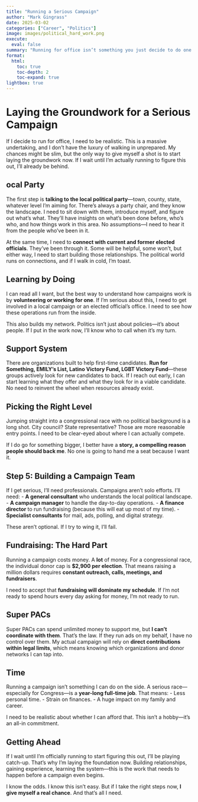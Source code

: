 ```yaml
---
title: "Running a Serious Campaign"
author: "Mark Gingrass"
date: 2025-03-02
categories: ["Career", "Politics"]
image: images/political_hard_work.png
execute:
  eval: false
summary: "Running for office isn’t something you just decide to do one day—it takes groundwork, connections, and a serious commitment. I’m laying out the steps I need to take now to give myself a real shot later. No fluff, just the hard truth about what it takes to run a serious campaign."
format:
  html:
    toc: true
    toc-depth: 2
    toc-expand: true
lightbox: true
---
```


# Laying the Groundwork for a Serious Campaign

If I decide to run for office, I need to be realistic. This is a massive undertaking, and I don’t have the luxury of walking in unprepared. My chances might be slim, but the only way to give myself a shot is to start laying the groundwork now. If I wait until I’m actually running to figure this out, I’ll already be behind.

## ocal Party

The first step is **talking to the local political party**—town, county, state, whatever level I’m aiming for. There’s always a party chair, and they know the landscape. I need to sit down with them, introduce myself, and figure out what’s what. They’ll have insights on what’s been done before, who’s who, and how things work in this area. No assumptions—I need to hear it from the people who’ve been in it.

At the same time, I need to **connect with current and former elected officials**. They’ve been through it. Some will be helpful, some won’t, but either way, I need to start building those relationships. The political world runs on connections, and if I walk in cold, I’m toast.

## Learning by Doing

I can read all I want, but the best way to understand how campaigns work is by **volunteering or working for one**. If I’m serious about this, I need to get involved in a local campaign or an elected official’s office. I need to see how these operations run from the inside.

This also builds my network. Politics isn’t just about policies—it’s about people. If I put in the work now, I’ll know who to call when it’s my turn.

## Support System

There are organizations built to help first-time candidates. **Run for Something, EMILY’s List, Latino Victory Fund, LGBT Victory Fund**—these groups actively look for new candidates to back. If I reach out early, I can start learning what they offer and what they look for in a viable candidate. No need to reinvent the wheel when resources already exist.

## Picking the Right Level

Jumping straight into a congressional race with no political background is a long shot. City council? State representative? Those are more reasonable entry points. I need to be clear-eyed about where I can actually compete.

If I do go for something bigger, I better have a **story, a compelling reason people should back me**. No one is going to hand me a seat because I want it.

## Step 5: Building a Campaign Team

If I get serious, I’ll need professionals. Campaigns aren’t solo efforts. I’ll need: - **A general consultant** who understands the local political landscape. - **A campaign manager** to handle the day-to-day operations. - **A finance director** to run fundraising (because this will eat up most of my time). - **Specialist consultants** for mail, ads, polling, and digital strategy.

These aren’t optional. If I try to wing it, I’ll fail.

## Fundraising: The Hard Part

Running a campaign costs money. A **lot** of money. For a congressional race, the individual donor cap is **\$2,900 per election**. That means raising a million dollars requires **constant outreach, calls, meetings, and fundraisers**.

I need to accept that **fundraising will dominate my schedule**. If I’m not ready to spend hours every day asking for money, I’m not ready to run.

## Super PACs

Super PACs can spend unlimited money to support me, but **I can’t coordinate with them**. That’s the law. If they run ads on my behalf, I have no control over them. My actual campaign will rely on **direct contributions within legal limits**, which means knowing which organizations and donor networks I can tap into.

## Time

Running a campaign isn’t something I can do on the side. A serious race—especially for Congress—is a **year-long full-time job**. That means: - Less personal time. - Strain on finances. - A huge impact on my family and career.

I need to be realistic about whether I can afford that. This isn’t a hobby—it’s an all-in commitment.

## Getting Ahead

If I wait until I’m officially running to start figuring this out, I’ll be playing catch-up. That’s why I’m laying the foundation now. Building relationships, gaining experience, learning the system—this is the work that needs to happen before a campaign even begins.

I know the odds. I know this isn’t easy. But if I take the right steps now, **I give myself a real chance**. And that’s all I need.
